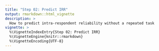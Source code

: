 ```yaml
---
title: "Step 02: Predict IRR"
output: rmarkdown::html_vignette
description: >
  How to predict intra-respondent reliability without a repeated task
vignette: >
  %\VignetteIndexEntry{Step 02: Predict IRR}
  %\VignetteEngine{knitr::rmarkdown}
  %\VignetteEncoding{UTF-8}
---
```


